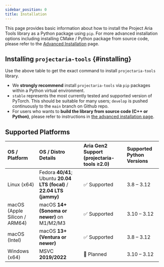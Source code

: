 ```yaml
---
sidebar_position: 0
title: Installation
---
```



This page provides basic information about how to install the Project Aria Tools library as a Python package using `pip`.
For more advanced installation options including installing CMake / Python package from source code, please refer to the
[Advanced Installation](/docs-research-tools/projectariatools/advanced-installation.mdx) page.

## Installing `projectaria-tools` {#installing}

<InstallChooser />

Use the above table to get the exact command to install `projectaria-tools` library.
- We **strongly recommend** install `projectaria-tools` via `pip` packages within a Python virtual environment.
- `stable` represents the most currently tested and supported version of PyTorch. This should be suitable for many users; `develop` is pushed continuously to the `main` branch on Github repo.
- For users who wants to **build the library from source code (C++ or Python)**, please refer to instructions in [the advanced installation page](/docs-research-tools/projectariatools/advanced-installation.mdx).

## Supported Platforms
| OS / Platform                 | OS / Distro Details                                                | Aria Gen2 Support (projectaria-tools ≥2.0) | Supported Python Versions |
| :---------------------------- | :----------------------------------------------------------------- | :----------------------------------------- | :------------------------ |
| Linux (x64)                   | Fedora **40/41**; Ubuntu **20.04 LTS (focal)** / **22.04 LTS (jammy)** | ✅ Supported                              | 3.8 – 3.12               |
| macOS (Apple Silicon / ARM64) | macOS **14+ (Sonoma or newer)** on M1/M2/M3                        | ✅ Supported                              | 3.10 – 3.12              |
| macOS (Intel)                 | macOS **13+ (Ventura or newer)**                                   | ✅ Supported                              | 3.8 – 3.12               |
| Windows (x64)                 | MSVC **2019/2022**                                                 | 🚧 Planned                               | 3.10 – 3.12              |
